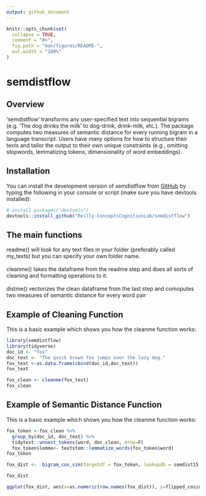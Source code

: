 ```yaml
---
output: github_document
---
```


<!-- README.md is generated from README.Rmd. Please edit that file -->

```r
knitr::opts_chunk$set(
  collapse = TRUE,
  comment = "#>",
  fig.path = "man/figures/README-",
  out.width = "100%"
)
```

# semdistflow

<!-- badges: start -->
<!-- badges: end -->

## Overview

‘semdistflow’ transforms any user-specified text into sequential bigrams (e.g. ‘The dog drinks the milk’ to dog-drink, drink-milk, etc.).  The package computes two measures of semantic distance for every running bigram in a language transcript.  Users have many options for how to structure their texts and tailor the output to their own unique constraints (e.g., omitting stopwords, lemmatizing tokens, dimensionality of word embeddings).

## Installation

You can install the development version of semdistflow from [GitHub](https://github.com/) by typing the following in your console or script (make sure you have devtools installed):

``` r
# install.packages("devtools")
devtools::install_github("Reilly-ConceptsCognitionLab/semdistflow")
```

## The main functions
readme() will look for any text files in your folder (preferably called my_texts) but you can specify your own folder name. 
<br />
<br />
cleanme() takes the dataframe from the readme step and does all sorts of cleaning and formatting operations to it.
<br />
<br />
distme() vectorizes the clean dataframe from the last step and comoputes two measures of semantic distance for every word pair


## Example of Cleaning Function

This is a basic example which shows you how the cleanme function works:

```r
library(semdistflow)
library(tidyverse)
doc_id <- "fox"
doc_text <- "The quick brown fox jumps over the lazy dog."
fox_text <-as.data.frame(cbind(doc_id,doc_text))
fox_text
```

```r
fox_clean <- cleanme(fox_text)
fox_clean
```

## Example of Semantic Distance Function

This is a basic example which shows you how the cleanme function works:

```r
fox_token <-fox_clean %>%
  group_by(doc_id, doc_text) %>%
  tidytext::unnest_tokens(word, doc_clean, drop=F)
  fox_token$lemma<- textstem::lemmatize_words(fox_token$word)
fox_token
```



```r
fox_dist <-  bigram_cos_sim(targetdf = fox_token, lookupdb = semdist15, colname1 = lemma, colname2 = word, flipped = T)

fox_dist
```

```r
ggplot(fox_dist, aes(x=as.numeric(row.names(fox_dist)), y=flipped_cosine.dist)) +  geom_line(color="#02401BD9", size= 1) + theme_classic() + xlab(NULL) + ylab(NULL)  + geom_label(aes(label=pair), size=3, data=fox_dist)  
```
